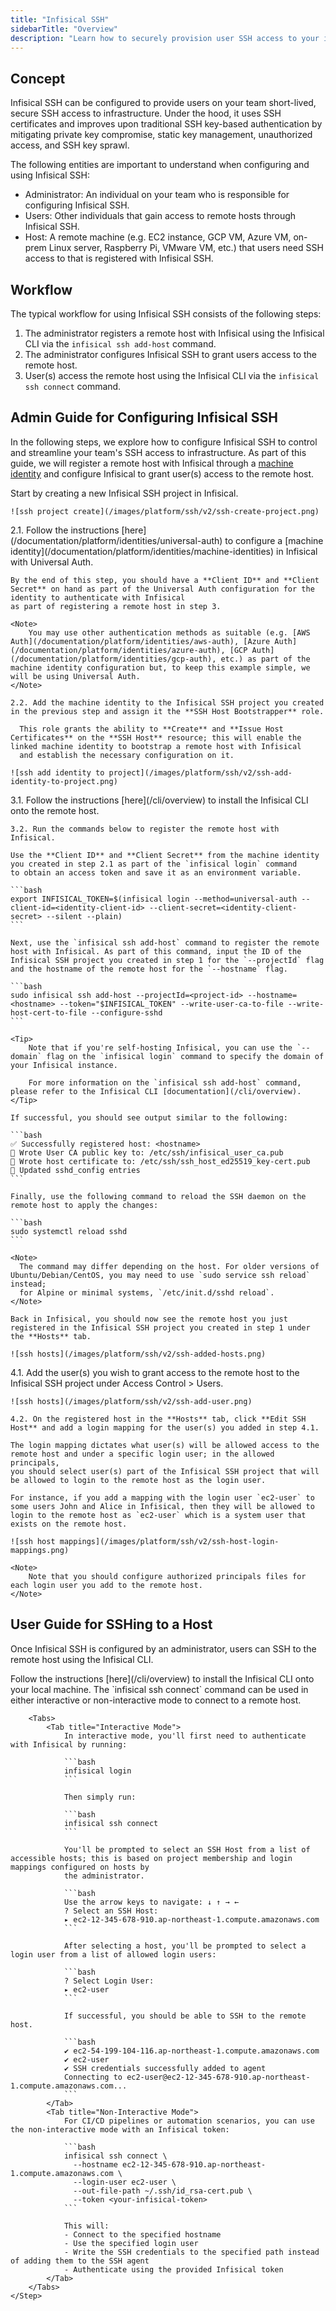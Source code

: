 ```yaml
---
title: "Infisical SSH"
sidebarTitle: "Overview"
description: "Learn how to securely provision user SSH access to your infrastructure using SSH certificates."
---
```


## Concept

Infisical SSH can be configured to provide users on your team short-lived, secure SSH access to infrastructure. Under the hood, it uses SSH certificates
and improves upon traditional SSH key-based authentication by mitigating private key compromise, static key management,
unauthorized access, and SSH key sprawl.

The following entities are important to understand when configuring and using Infisical SSH:

- Administrator: An individual on your team who is responsible for configuring Infisical SSH.
- Users: Other individuals that gain access to remote hosts through Infisical SSH.
- Host: A remote machine (e.g. EC2 instance, GCP VM, Azure VM, on-prem Linux server, Raspberry Pi, VMware VM, etc.) that users need SSH access to that is registered with Infisical SSH.

## Workflow

The typical workflow for using Infisical SSH consists of the following steps:

1. The administrator registers a remote host with Infisical using the Infisical CLI via the `infisical ssh add-host` command.
2. The administrator configures Infisical SSH to grant users access to the remote host.
3. User(s) access the remote host using the Infisical CLI via the `infisical ssh connect` command.

## Admin Guide for Configuring Infisical SSH

In the following steps, we explore how to configure Infisical SSH to control and streamline your team's SSH access to infrastructure. As part of this guide,
we will register a remote host with Infisical through a [machine identity](/documentation/platform/identities/machine-identities) and configure Infisical to grant user(s) access to the remote host.

<Steps>
  <Step title="Create an Infisical SSH project">
    Start by creating a new Infisical SSH project in Infisical.
    
    ![ssh project create](/images/platform/ssh/v2/ssh-create-project.png)
  </Step>
  <Step title="Create a machine identity for bootstrapping Infisical SSH">
    2.1. Follow the instructions [here](/documentation/platform/identities/universal-auth) to configure a [machine identity](/documentation/platform/identities/machine-identities) in Infisical with Universal Auth.

    By the end of this step, you should have a **Client ID** and **Client Secret** on hand as part of the Universal Auth configuration for the identity to authenticate with Infisical
    as part of registering a remote host in step 3.

    <Note>
        You may use other authentication methods as suitable (e.g. [AWS Auth](/documentation/platform/identities/aws-auth), [Azure Auth](/documentation/platform/identities/azure-auth), [GCP Auth](/documentation/platform/identities/gcp-auth), etc.) as part of the machine identity configuration but, to keep this example simple, we will be using Universal Auth.
    </Note>

    2.2. Add the machine identity to the Infisical SSH project you created in the previous step and assign it the **SSH Host Bootstrapper** role.

      This role grants the ability to **Create** and **Issue Host Certificates** on the **SSH Host** resource; this will enable the linked machine identity to bootstrap a remote host with Infisical
      and establish the necessary configuration on it.

    ![ssh add identity to project](/images/platform/ssh/v2/ssh-add-identity-to-project.png)

  </Step>
  <Step title="Configure the remote host">
    3.1. Follow the instructions [here](/cli/overview) to install the Infisical CLI onto the remote host.
    
    3.2. Run the commands below to register the remote host with Infisical.

    Use the **Client ID** and **Client Secret** from the machine identity you created in step 2.1 as part of the `infisical login` command
    to obtain an access token and save it as an environment variable.

    ```bash
    export INFISICAL_TOKEN=$(infisical login --method=universal-auth --client-id=<identity-client-id> --client-secret=<identity-client-secret> --silent --plain)
    ```

    Next, use the `infisical ssh add-host` command to register the remote host with Infisical. As part of this command, input the ID of the Infisical SSH project you created in step 1 for the `--projectId` flag and the hostname of the remote host for the `--hostname` flag.

    ```bash
    sudo infisical ssh add-host --projectId=<project-id> --hostname=<hostname> --token="$INFISICAL_TOKEN" --write-user-ca-to-file --write-host-cert-to-file --configure-sshd
    ```

    <Tip>
        Note that if you're self-hosting Infisical, you can use the `--domain` flag on the `infisical login` command to specify the domain of your Infisical instance.

        For more information on the `infisical ssh add-host` command, please refer to the Infisical CLI [documentation](/cli/overview).
    </Tip>

    If successful, you should see output similar to the following:

    ```bash
    ✅ Successfully registered host: <hostname>
    📁 Wrote User CA public key to: /etc/ssh/infisical_user_ca.pub
    📁 Wrote host certificate to: /etc/ssh/ssh_host_ed25519_key-cert.pub
    📄 Updated sshd_config entries
    ```

    Finally, use the following command to reload the SSH daemon on the remote host to apply the changes:

    ```bash
    sudo systemctl reload sshd
    ```

    <Note>
      The command may differ depending on the host. For older versions of Ubuntu/Debian/CentOS, you may need to use `sudo service ssh reload` instead;
      for Alpine or minimal systems, `/etc/init.d/sshd reload`.
    </Note>

    Back in Infisical, you should now see the remote host you just registered in the Infisical SSH project you created in step 1 under the **Hosts** tab.

    ![ssh hosts](/images/platform/ssh/v2/ssh-added-hosts.png)

  </Step>
  <Step title="Grant users access to the remote host">
    4.1. Add the user(s) you wish to grant access to the remote host to the Infisical SSH project under Access Control > Users.
    
    ![ssh hosts](/images/platform/ssh/v2/ssh-add-user.png)
    
    4.2. On the registered host in the **Hosts** tab, click **Edit SSH Host** and add a login mapping for the user(s) you added in step 4.1.

    The login mapping dictates what user(s) will be allowed access to the remote host and under a specific login user; in the allowed principals,
    you should select user(s) part of the Infisical SSH project that will be allowed to login to the remote host as the login user.

    For instance, if you add a mapping with the login user `ec2-user` to some users John and Alice in Infisical, then they will be allowed to login to the remote host as `ec2-user` which is a system user that
    exists on the remote host.

    ![ssh host mappings](/images/platform/ssh/v2/ssh-host-login-mappings.png)

    <Note>
        Note that you should configure authorized principals files for each login user you add to the remote host.
    </Note>

  </Step>
</Steps>

## User Guide for SSHing to a Host

Once Infisical SSH is configured by an administrator, users can SSH to the remote host using the Infisical CLI.

<Steps>
    <Step title="Install the Infisical CLI">
        Follow the instructions [here](/cli/overview) to install the Infisical CLI onto your local machine.
    </Step>
    <Step title="Connect to the remote host">
        The `infisical ssh connect` command can be used in either interactive or non-interactive mode to connect to a remote host.

        <Tabs>
            <Tab title="Interactive Mode">
                In interactive mode, you'll first need to authenticate with Infisical by running:

                ```bash
                infisical login
                ```

                Then simply run:

                ```bash
                infisical ssh connect
                ```

                You'll be prompted to select an SSH Host from a list of accessible hosts; this is based on project membership and login mappings configured on hosts by
                the administrator.

                ```bash
                Use the arrow keys to navigate: ↓ ↑ → ←
                ? Select an SSH Host:
                ▸ ec2-12-345-678-910.ap-northeast-1.compute.amazonaws.com
                ```

                After selecting a host, you'll be prompted to select a login user from a list of allowed login users:

                ```bash
                ? Select Login User:
                ▸ ec2-user
                ```

                If successful, you should be able to SSH to the remote host.

                ```bash
                ✔ ec2-54-199-104-116.ap-northeast-1.compute.amazonaws.com
                ✔ ec2-user
                ✔ SSH credentials successfully added to agent
                Connecting to ec2-user@ec2-12-345-678-910.ap-northeast-1.compute.amazonaws.com...
                ```
            </Tab>
            <Tab title="Non-Interactive Mode">
                For CI/CD pipelines or automation scenarios, you can use the non-interactive mode with an Infisical token:

                ```bash
                infisical ssh connect \
                  --hostname ec2-12-345-678-910.ap-northeast-1.compute.amazonaws.com \
                  --login-user ec2-user \
                  --out-file-path ~/.ssh/id_rsa-cert.pub \
                  --token <your-infisical-token>
                ```

                This will:
                - Connect to the specified hostname
                - Use the specified login user
                - Write the SSH credentials to the specified path instead of adding them to the SSH agent
                - Authenticate using the provided Infisical token
            </Tab>
        </Tabs>
    </Step>

</Steps>
